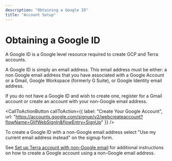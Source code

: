 ```yaml
---
description: "Obtaining a Google ID"
title: "Account Setup"
---
```


# Obtaining a Google ID

A Google ID is a Google level resource required to create GCP and Terra accounts.

A Google ID is simply an email address. This email address must be either: a non Google email address that you have associated with a Google Account or a Gmail, Google Workspace (formerly G Suite), or Google Identity email address.

If you do not have a Google ID and wish to create one, register for a Gmail account or create an account with your non-Google email address.

<CallToActionButton callToAction={{ label: "Create Your Google Account", url: "https://accounts.google.com/signup/v2/webcreateaccount?flowName=GlifWebSignIn&flowEntry=SignUp" }} />

<Alert severity="warning">
  To create a Google ID with a non-Google email address select "Use my current
  email address instead" on the signup form.
</Alert>

See [Set up Terra account with non-Google email](https://support.terra.bio/hc/en-us/articles/360029186611-Setting-up-a-Google-account-with-a-non-Google-email) for additional instructions on how to create a Google account using a non-Google email address.
